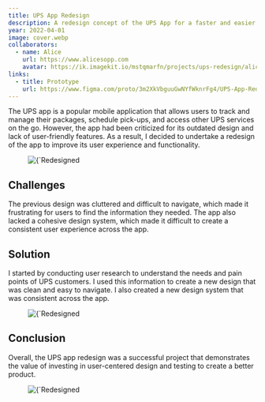 ```yaml
---
title: UPS App Redesign
description: A redesign concept of the UPS App for a faster and easier way to send and track your packages.
year: 2022-04-01
image: cover.webp
collaborators:
  - name: Alice
    url: https://www.alicesopp.com
    avatar: https://ik.imagekit.io/mstqmarfn/projects/ups-redesign/alice.webp
links:
  - title: Prototype
    url: https://www.figma.com/proto/3m2XkVbguuGwNYfWknrFg4/UPS-App-Redesign?page-id=138%3A18&node-id=707%3A12467&viewport=113%2C371%2C0.03&scaling=scale-down&starting-point-node-id=707%3A12467
---
```


The UPS app is a popular mobile application that allows users to track and manage their packages, schedule pick-ups, and access other UPS services on the go. However, the app had been criticized for its outdated design and lack of user-friendly features. As a result, I decided to undertake a redesign of the app to improve its user experience and functionality.

<figure>
    <Image 
        src={`/projects/ups-redesign/mock.webp`}
        alt={`Redesigned UPS Screens`}
        width={593}
        height={305}
        priority
    />
</figure>

## Challenges

The previous design was cluttered and difficult to navigate, which made it frustrating for users to find the information they needed. The app also lacked a cohesive design system, which made it difficult to create a consistent user experience across the app.

## Solution

I started by conducting user research to understand the needs and pain points of UPS customers. I used this information to create a new design that was clean and easy to navigate. I also created a new design system that was consistent across the app.

<figure>
    <Image 
        src={`/projects/ups-redesign/screen1.webp`}
        alt={`Redesigned UPS Screens`}
        width={593}
        height={305}
        className='dark:bg-titan-950 bg-zinc-50'
    />
</figure>

## Conclusion

Overall, the UPS app redesign was a successful project that demonstrates the value of investing in user-centered design and testing to create a better product.

<figure>
    <Image 
        src={`/projects/ups-redesign/screen2.webp`}
        alt={`Redesigned UPS Screens`}
        width={593}
        height={305}
        className='dark:bg-titan-950 bg-zinc-50'
    />
</figure>